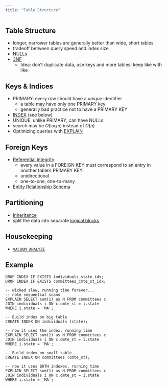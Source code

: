 ```yaml
---
title: "Table Structure"
---
```


## Table Structure

- longer, narrower tables are generally better than wide, short tables
- tradeoff between query speed and index size
- NULLs
- [3NF](http://en.wikipedia.org/wiki/Third_normal_form)
    - Idea: don't duplicate data, use keys and more tables; keep like with like

## Keys & Indices

- PRIMARY: every row should have a *unique* identifier
    - a table may have only one PRIMARY key
    - generally bad practice not to have a PRIMARY KEY
- [INDEX]() (see below)
- UNIQUE: unlike PRIMARY, can have NULLs
- search may be $O(\log{n})$ instead of $O(n)$
- Optimizing queries with [EXPLAIN](http://www.postgresql.org/docs/9.4/static/sql-explain.html)

## Foreign Keys

- [Referential Integrity](https://en.wikipedia.org/wiki/Referential_integrity):
    - every value in a FOREIGN KEY must correspond to an entry in another table's PRIMARY KEY
    - unidirectional
    - one-to-one, one-to-many
- [Entity Relationship Schema](https://en.wikipedia.org/wiki/Entity%E2%80%93relationship_model)


## Partitioning

- [Inheritance](http://www.postgresql.org/docs/9.4/static/ddl-inherit.html)
- split the data into separate [logical blocks](http://www.postgresql.org/docs/9.4/static/ddl-partitioning.html)

## Housekeeping

- [`VACUUM ANALYZE`](http://www.postgresql.org/docs/9.4/static/sql-vacuum.html)

## Example
```psql
DROP INDEX IF EXISTS individuals_state_idx;
DROP INDEX IF EXISTS committees_cmte_st_idx;

-- wicked slow, running time forever...
-- note sequential scans
EXPLAIN SELECT sum(1) as N FROM committees c
JOIN individuals i ON c.cmte_st = i.state
WHERE i.state = 'MA';

-- Build index on big table
CREATE INDEX ON individuals (state);

-- now it uses the index, running time 
EXPLAIN SELECT sum(1) as N FROM committees c
JOIN individuals i ON c.cmte_st = i.state
WHERE i.state = 'MA';

-- Build index on small table
CREATE INDEX ON committees (cmte_st);

-- now it uses BOTH indexes, running time 
EXPLAIN SELECT sum(1) as N FROM committees c
JOIN individuals i ON c.cmte_st = i.state
WHERE i.state = 'MA';
```
